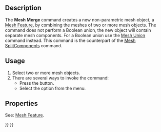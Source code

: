 <languages/>

{{Docnav
|[[Mesh_CrossSections|CrossSections]]
|[[Mesh_SplitComponents|SplitComponents]]
|[[Mesh_Workbench|Mesh]]
|IconL=Mesh_CrossSections.svg
|IconR=Mesh_SplitComponents.svg
|IconC=Workbench_Mesh.svg
}}

{{GuiCommand
|Name=Mesh Merge
|MenuLocation=Meshes → Merge
|Workbenches=[[Mesh_Workbench|Mesh]]
|SeeAlso=[[Mesh_SplitComponents|Mesh SplitComponents]]
}}

==Description==

The '''Mesh Merge''' command creates a new non-parametric mesh object, a [[Mesh_Feature|Mesh Feature]], by combining the meshes of two or more mesh objects. The command does not perform a Boolean union, the new object will contain separate mesh components. For a Boolean union use the [[Mesh_Union|Mesh Union]] command instead. This command is the counterpart of the [[Mesh_SplitComponents|Mesh SplitComponents]] command.

==Usage==

# Select two or more mesh objects.
# There are several ways to invoke the command:
#* Press the {{Button|[[Image:Mesh_Merge.svg|16px]] [[Mesh_Merge|Merge]]}} button.
#* Select the {{MenuCommand|Meshes → [[Image:Mesh_Merge.svg|16px]] Merge}} option from the menu.

==Properties==

See: [[Mesh_Feature|Mesh Feature]].


{{Docnav
|[[Mesh_CrossSections|CrossSections]]
|[[Mesh_SplitComponents|SplitComponents]]
|[[Mesh_Workbench|Mesh]]
|IconL=Mesh_CrossSections.svg
|IconR=Mesh_SplitComponents.svg
|IconC=Workbench_Mesh.svg
}}

{{Mesh Tools navi{{#translation:}}}}
{{Userdocnavi{{#translation:}}}}
{{clear}}
